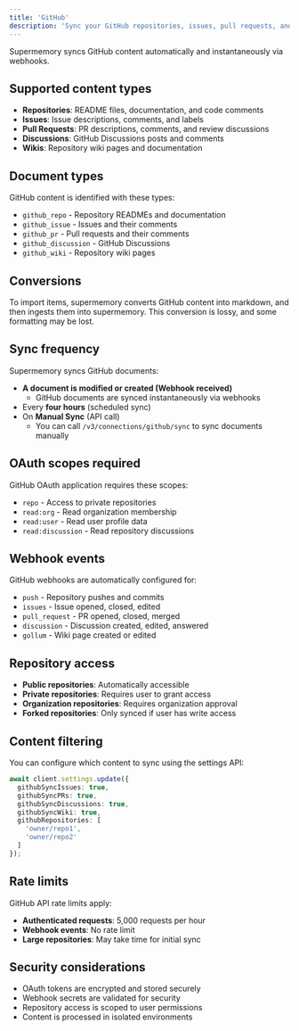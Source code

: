 ```yaml
---
title: 'GitHub'
description: 'Sync your GitHub repositories, issues, pull requests, and discussions with supermemory'
---
```


Supermemory syncs GitHub content automatically and instantaneously via webhooks.

## Supported content types

- **Repositories**: README files, documentation, and code comments
- **Issues**: Issue descriptions, comments, and labels
- **Pull Requests**: PR descriptions, comments, and review discussions
- **Discussions**: GitHub Discussions posts and comments
- **Wikis**: Repository wiki pages and documentation

## Document types

GitHub content is identified with these types:
- `github_repo` - Repository READMEs and documentation
- `github_issue` - Issues and their comments
- `github_pr` - Pull requests and their comments
- `github_discussion` - GitHub Discussions
- `github_wiki` - Repository wiki pages

## Conversions

To import items, supermemory converts GitHub content into markdown, and then ingests them into supermemory. This conversion is lossy, and some formatting may be lost.

## Sync frequency

Supermemory syncs GitHub documents:
- **A document is modified or created (Webhook received)**
    - GitHub documents are synced instantaneously via webhooks
- Every **four hours** (scheduled sync)
- On **Manual Sync** (API call)
    - You can call `/v3/connections/github/sync` to sync documents manually

## OAuth scopes required

GitHub OAuth application requires these scopes:
- `repo` - Access to private repositories
- `read:org` - Read organization membership
- `read:user` - Read user profile data
- `read:discussion` - Read repository discussions

## Webhook events

GitHub webhooks are automatically configured for:
- `push` - Repository pushes and commits
- `issues` - Issue opened, closed, edited
- `pull_request` - PR opened, closed, merged
- `discussion` - Discussion created, edited, answered
- `gollum` - Wiki page created or edited

## Repository access

- **Public repositories**: Automatically accessible
- **Private repositories**: Requires user to grant access
- **Organization repositories**: Requires organization approval
- **Forked repositories**: Only synced if user has write access

## Content filtering

You can configure which content to sync using the settings API:

```typescript
await client.settings.update({
  githubSyncIssues: true,
  githubSyncPRs: true,
  githubSyncDiscussions: true,
  githubSyncWiki: true,
  githubRepositories: [
    'owner/repo1',
    'owner/repo2'
  ]
});
```

## Rate limits

GitHub API rate limits apply:
- **Authenticated requests**: 5,000 requests per hour
- **Webhook events**: No rate limit
- **Large repositories**: May take time for initial sync

## Security considerations

- OAuth tokens are encrypted and stored securely
- Webhook secrets are validated for security
- Repository access is scoped to user permissions
- Content is processed in isolated environments
